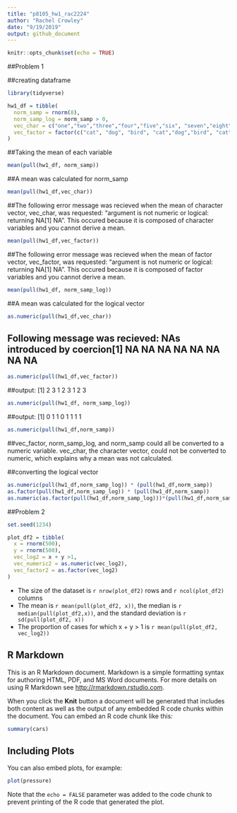 ```yaml
---
title: "p8105_hw1_rac2224"
author: "Rachel Crowley"
date: "9/19/2019"
output: github_document
---
```


```r
knitr::opts_chunk$set(echo = TRUE)
```

##Problem 1

##creating dataframe

```r
library(tidyverse)

hw1_df = tibble(
  norm_samp = rnorm(8),
  norm_samp_log = norm_samp > 0,
  vec_char = c("one","two","three","four","five","six", "seven","eight"),
  vec_factor = factor(c("cat", "dog", "bird", "cat","dog","bird", "cat", "dog"))
)
```
##Taking the mean of each variable

```r
mean(pull(hw1_df, norm_samp))
```

##A mean was calculated for norm_samp 

```r
mean(pull(hw1_df,vec_char))
```
##The following error message was recieved when the mean of character vector, vec_char, was requested: "argument is not numeric or logical: returning NA[1] NA". This occured because it is composed of character variables and you cannot derive a mean.

```r
mean(pull(hw1_df,vec_factor))
```

##The following error message was recieved when the mean of factor vector, vec_factor, was requested: "argument is not numeric or logical: returning NA[1] NA". This occured because it is composed of factor variables and you cannot derive a mean.

```r
mean(pull(hw1_df, norm_samp_log))
```

##A mean was calculated for the logical vector

```r
as.numeric(pull(hw1_df,vec_char))
```
## Following message was recieved: NAs introduced by coercion[1] NA NA NA NA NA NA NA NA

```r
as.numeric(pull(hw1_df,vec_factor))
```

##output: [1] 2 3 1 2 3 1 2 3

```r
as.numeric(pull(hw1_df, norm_samp_log))
```

##output: [1] 0 1 1 0 1 1 1 1

```r
as.numeric(pull(hw1_df,norm_samp))
```
##vec_factor, norm_samp_log, and norm_samp could all be converted to a numeric variable. vec_char, the character vector, could not be converted to numeric, which explains why a mean was not calculated. 
       
##converting the logical vector

```r
as.numeric(pull(hw1_df,norm_samp_log)) * (pull(hw1_df,norm_samp))
as.factor(pull(hw1_df,norm_samp_log)) * (pull(hw1_df,norm_samp))
as.numeric(as.factor(pull(hw1_df,norm_samp_log)))*(pull(hw1_df,norm_samp))
```

##Problem 2

```r
set.seed(1234)

plot_df2 = tibble(
  x = rnorm(500),
  y = rnorm(500),
  vec_log2 = x + y >1,
  vec_numeric2 = as.numeric(vec_log2), 
  vec_factor2 = as.factor(vec_log2)
)
```


* The size of the dataset is `r nrow(plot_df2)` rows and `r ncol(plot_df2)` columns
* The mean is `r mean(pull(plot_df2, x))`, the median is `r median(pull(plot_df2,x))`, and the standard deviation is `r sd(pull(plot_df2, x))`
* The proportion of cases for which x + y > 1 is `r mean(pull(plot_df2, vec_log2))`


## R Markdown

This is an R Markdown document. Markdown is a simple formatting syntax for authoring HTML, PDF, and MS Word documents. For more details on using R Markdown see <http://rmarkdown.rstudio.com>.

When you click the **Knit** button a document will be generated that includes both content as well as the output of any embedded R code chunks within the document. You can embed an R code chunk like this:

```r
summary(cars)
```

## Including Plots

You can also embed plots, for example:

```r
plot(pressure)
```

Note that the `echo = FALSE` parameter was added to the code chunk to prevent printing of the R code that generated the plot.
